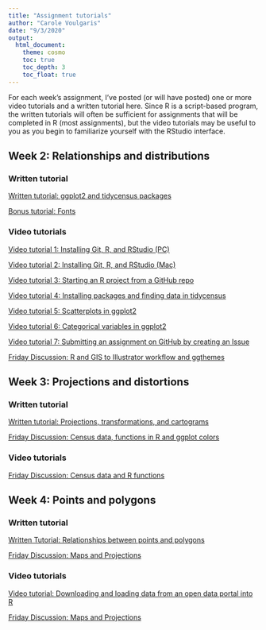 ```yaml
---
title: "Assignment tutorials"
author: "Carole Voulgaris"
date: "9/3/2020"
output: 
  html_document:
    theme: cosmo
    toc: true
    toc_depth: 3
    toc_float: true
---
```


For each week's assignment, I've posted (or will have posted) one or more video tutorials and a written tutorial here. Since R is a script-based program, the written tutorials will often be sufficient for assignments that will be completed in R (most assignments), but the video tutorials may be useful to you as you begin to familiarize yourself with the RStudio interface.

## Week 2: Relationships and distributions

### Written tutorial

[Written tutorial: ggplot2 and tidycensus packages](https://vis-2129-f2020.github.io/tutorials/Week2){target="_blank"}

[Bonus tutorial: Fonts](https://vis-2129-f2020.github.io/tutorials/fonts){target="_blank"}

### Video tutorials

[Video tutorial 1: Installing Git, R, and RStudio (PC)](https://harvard.zoom.us/rec/share/5tZOLbb612BOHJ3g1xz2X_9-Jb7LT6a80HdP__BfxEvMfboEVuMLawEevGOMkjGY){target="_blank"}

[Video tutorial 2: Installing Git, R, and RStudio (Mac)](https://harvard.zoom.us/rec/share/3fJfJaDXqUZOcq_ctVDTB7QdGoOmeaa803AYq_ZczhmRAfNlvwCqkZXzZAyU5x01?startTime=1597759465000){target="_blank"}

[Video tutorial 3: Starting an R project from a GitHub repo](https://harvard.zoom.us/rec/play/6ZZ8f-ypqzs3G9DHtwSDBvN-W42_Kv2s1iEe-PZfz0u2BnYHMAKnbrUTMOFMF5vL7wloYpfsmqy2CQhB?startTime=1597255620000){target="_blank"}

[Video tutorial 4: Installing packages and finding data in tidycensus](https://harvard.zoom.us/rec/play/uMF7dbyhrjs3S4bH4wSDV_ArW43pf_is0SIe8_IJyUy0AXUCMFWnNLRGZBnHvZlAASFiVk9BmR0M0-Y){target="_blank"}

[Video tutorial 5: Scatterplots in ggplot2](https://harvard.zoom.us/rec/share/QN48XemtFrumI1uqufxZ_PrbCXt92W509cyRgLMm3L1DQpXe3PY0bwCvis-XS-L6.6fG7OvcnDY1-BFDf?startTime=1599599753000){target="_blank"}

[Video tutorial 6: Categorical variables in ggplot2](https://harvard.zoom.us/rec/share/o5BX92IHpqNkxAHAupag22xGJAYSf9jK2JXAjGTARkxrBPvEbrI6cWQeVyUhP1Km.-GZ39wGpnAr_j-m8?startTime=1599601247000){target="_blank"}

[Video tutorial 7: Submitting an assignment on GitHub by creating an Issue](https://harvard.zoom.us/rec/share/tPZrKoHv3HhJSNLr5HjhWpQ6JLiiaaa80XMWrqAMzEasqM6unaAPJGYp0hGlENNg?startTime=1598978835000){target="_blank"}

[Friday Discussion: R and GIS to Illustrator workflow and ggthemes](https://harvard.zoom.us/rec/share/kRAGjneuqvVZRML2IyO-uQdwhlfqE3sQHHPeTha0ic8tomjRThYuq0fb8EsEWMC3.95xDP7PFoX82VPqp?startTime=1599829600000){target="_blank"}

## Week 3: Projections and distortions

### Written tutorial

[Written tutorial: Projections, transformations, and cartograms](https://vis-2129-f2020.github.io/tutorials/Week3){target="_blank"}

[Friday Discussion: Census data, functions in R and ggplot colors](https://vis-2129-f2020.github.io/tutorials/Data_functions_colors){target="_blank"}

### Video tutorials

[Friday Discussion: Census data and R functions](https://harvard.zoom.us/rec/play/aJNMgFVe6w7GXFgvV8ITrDCC4QCzoC9dac5GaupNLNfKg-yDYgtDe9W3WcwZQyKQcnV6dDVpS8HGjgkL.j75Zv60iwUPiYjxz?autoplay=true&startTime=1600434385000){target="_blank"}

## Week 4: Points and polygons

### Written tutorial

[Written Tutorial: Relationships between points and polygons](https://vis-2129-f2020.github.io/tutorials/Week4){target="_blank"}

[Friday Discussion: Maps and Projections](https://vis-2129-f2020.github.io/tutorials/Maps_projections){target="_blank"}

### Video tutorials

[Video tutorial: Downloading and loading data from an open data portal into R](https://harvard.zoom.us/rec/share/bwcxR8_MCa8zDh0Wp07W9v8AF5kTSi3wVre_tbqeQkPP8P19BbgSWese-1NdlxQ.OjMA6BPxeSnwHNQ-?startTime=1600374226000){target="_blank}

[Friday Discussion: Maps and Projections](https://harvard.zoom.us/rec/share/3NtyIAFAi_oNaa1ymfhWs8Az50h1nsaVI08J7ITCWCHwhhbPO1Tt3DcKgGhRclt3.86BRkTzbdPzWbNXR?startTime=1601039313000)

